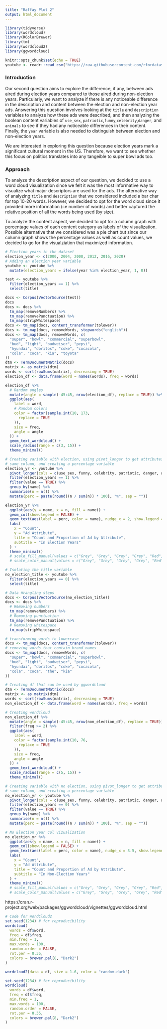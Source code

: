 ```yaml
---
title: "Raffay Plot 2"
output: html_document
---
```


```r
library(tidyverse)
library(wordcloud)
library(RColorBrewer)
library(tm)
library(wordcloud2)
library(ggwordcloud)
```

```r
knitr::opts_chunk$set(echo = TRUE)
youtube <- readr::read_csv("https://raw.githubusercontent.com/rfordatascience/tidytuesday/master/data/2021/2021-03-02/youtube.csv", show_col_types = FALSE)
```


### Introduction
Our second question aims to explore the difference, if any, between ads aired during election years compared to those aired during non-election years. Particularly, we want to analyze if there is any noticeable difference in the description and content between the election and non-election year ads. Answering this question involves looking at the `title` and `description` variables to analyze how these ads were described, and then analyzing the boolean content variables of `use_sex`, `patriotic`,`funny`,`celebrity`,`danger`, and `animals` to see if they had any noticeable differences in their content. Finally, the `year` variable is also needed to distinguish between election and non-election years. 

We are interested in exploring this question because election years mark a significant cultural moment in the US. Therefore, we want to see whether this focus on politics translates into any tangeible to super bowl ads too. 


### Approach 

To analyze the description aspect of our question, we decided to use a word cloud visualization since we felt it was the most informative way to visualize what major descriptors are used for the ads. The alternative way of analyzing `title` and `description` that we considered included a bar char for top 10-20 words. However, we decided to opt for the word cloud since it provided more information (i.e number of words) and better captured the relative position of all the words being used (by size).

To analyze the content aspect, we decided to opt for a column graph with percentage values of each content category as labels of the visualization. Possible alternative that we considered was a pie chart but since our column graph shows the percentage values as well as count values, we decided to go for the visualziation that maximized information. 


``` r
# Election years in the dataset
election_year <- c(2000, 2004, 2008, 2012, 2016, 2020)
# Adding an election year variable
youtube <- youtube %>%
  mutate(election_years = ifelse(year %in% election_year, 1, 0))

test <- youtube %>%
  filter(election_years == 1) %>%
  select(title)

docs <- Corpus(VectorSource(test))
docs
docs <- docs %>%
  tm_map(removeNumbers) %>%
  tm_map(removePunctuation) %>%
  tm_map(stripWhitespace)
docs <- tm_map(docs, content_transformer(tolower))
docs <- tm_map(docs, removeWords, stopwords("english"))
docs <- tm_map(docs, removeWords, c(
  "super", "bowl", "commercial", "superbowl",
  "bud", "light", "budweiser", "pepsi",
  "hyundai", "doritos", "coke", "cocacola",
  "cola", "coca", "kia", "toyota"
))
dtm <- TermDocumentMatrix(docs)
matrix <- as.matrix(dtm)
words <- sort(rowSums(matrix), decreasing = TRUE)
election_df <- data.frame(word = names(words), freq = words)
```

``` r
election_df %>%
  # Random angles
  mutate(angle = sample(-45:45, nrow(election_df), replace = TRUE)) %>%
  ggplot(aes(
    label = word,
    # Random colors 
    color = factor(sample.int(10, 173,
      replace = TRUE
    )),
    size = freq,
    angle = angle
  )) +
  geom_text_wordcloud() +
  scale_radius(range = c(3, 15)) +
  theme_minimal()

```

``` r
# Creating variable with election, using pivot_longer to get attributes in the
# same column, and creating a percentage variable
election_yr <- youtube %>%
  pivot_longer(cols = c(use_sex, funny, celebrity, patriotic, danger, animals)) %>%
  filter(election_years == 1) %>%
  filter(value == TRUE) %>%
  group_by(name) %>%
  summarise(n = n()) %>%
  mutate(perc = paste(round((n / sum(n)) * 100), "%", sep = ""))

election_yr %>%
  ggplot(aes(y = name, x = n, fill = name)) +
  geom_col(show.legend = FALSE) +
  geom_text(aes(label = perc, color = name), nudge_x = 2, show.legend = FALSE) +
  labs(
    x = "Count",
    y = "Ad Attribute",
    title = "Count and Proportion of Ad by Attribute",
    subtitle = "In Election Years"
  ) +
  theme_minimal() 
  # scale_fill_manual(values = c("Grey", "Grey", "Grey", "Grey", "Red", "Grey")) +
  # scale_color_manual(values = c("Grey", "Grey", "Grey", "Grey", "Red", "Grey"))
```

```r
# Isolating the title variable
no_election_title <- youtube %>%
  filter(election_years == 0) %>%
  select(title)

# Data Wrangling steps
docs <- Corpus(VectorSource(no_election_title))
docs <- docs %>%
  # Removing numbers
  tm_map(removeNumbers) %>%
  # Removing punctuation
  tm_map(removePunctuation) %>%
  # Removing whitespace
  tm_map(stripWhitespace)

# transforming words to lowercase
docs <- tm_map(docs, content_transformer(tolower))
# removing words that contain brand names
docs <- tm_map(docs, removeWords, c(
  "super", "bowl", "commercial", "superbowl",
  "bud", "light", "budweiser", "pepsi",
  "hyundai", "doritos", "coke", "cocacola",
  "cola", "coca", "the", "kia"
))

# Creating df that can be used by ggwordcloud
dtm <- TermDocumentMatrix(docs)
matrix <- as.matrix(dtm)
words <- sort(rowSums(matrix), decreasing = TRUE)
non_election_df <- data.frame(word = names(words), freq = words)

```


``` r
# Creating wordcloud
non_election_df %>%
  mutate(angle = sample(-45:45, nrow(non_election_df), replace = TRUE)) %>%
  filter(freq >= 2) %>%
  ggplot(aes(
    label = word,
    color = factor(sample.int(10, 76,
      replace = TRUE
    )),
    size = freq,
    angle = angle
  )) +
  geom_text_wordcloud() +
  scale_radius(range = c(5, 15)) +
  theme_minimal()
```



```r

# Creating variable with no election, using pivot_longer to get attributes in the
# same column, and creating a percentage variable
no_election_yr <- youtube %>%
  pivot_longer(cols = c(use_sex, funny, celebrity, patriotic, danger, animals)) %>%
  filter(election_years == 0) %>%
  filter(value == TRUE) %>%
  group_by(name) %>%
  summarise(n = n()) %>%
  mutate(perc = paste(round((n / sum(n)) * 100), "%", sep = ""))

# No Election year col vizualization
no_election_yr %>%
  ggplot(aes(y = name, x = n, fill = name)) +
  geom_col(show.legend = FALSE) +
  geom_text(aes(label = perc, color = name), nudge_x = 3.5, show.legend = FALSE) +
  labs(
    x = "Count",
    y = "Ad Attribute",
    title = "Count and Proportion of Ad by Attribute",
    subtitle = "In Non-Election Years"
  ) +
  theme_minimal() 
  # scale_fill_manual(values = c("Grey", "Grey", "Grey", "Grey", "Red", "Grey")) +
  # scale_color_manual(values = c("Grey", "Grey", "Grey", "Grey", "Red", "Grey"))
```


https://cran.r-project.org/web/packages/ggwordcloud/vignettes/ggwordcloud.html


```r
# Code for WordCloud2
set.seed(1234) # for reproducibility
wordcloud(
  words = df$word,
  freq = df$freq,
  min.freq = 1,
  max.words = 100,
  random.order = FALSE,
  rot.per = 0.35,
  colors = brewer.pal(8, "Dark2")
)

wordcloud2(data = df, size = 1.6, color = "random-dark")

set.seed(1234) # for reproducibility
wordcloud(
  words = df$word,
  freq = df$freq,
  min.freq = 1,
  max.words = 100,
  random.order = FALSE,
  rot.per = 0.35,
  colors = brewer.pal(8, "Dark2")
)

```
